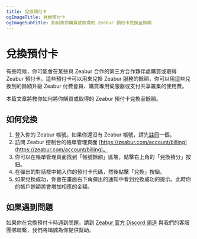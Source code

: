 ```yaml
---
title: 兌換預付卡
ogImageTitle: 兌換預付卡
ogImageSubtitle: 如何將你購買或取得的 Zeabur 預付卡兌換至餘額
---
```


# 兌換預付卡

有些時候，你可能會在某些與 Zeabur 合作的第三方合作夥伴處購買或取得 Zeabur 預付卡。這些預付卡可以用來兌換 Zeabur 服務的餘額，你可以用這些兌換到的餘額升級 Zeabur 付費會員、購買專用伺服器或支付共享叢集的使用費。

本篇文章將教你如何將你購買或取得的 Zeabur 預付卡兌換至餘額。

## 如何兌換

1. 登入你的 Zeabur 帳號。如果你還沒有 Zeabur 帳號，請先[註冊](https://zeabur.com/login)一個。
2. 訪問 Zeabur 控制台的帳單管理頁面 [https://zeabur.com/account/billing](https://zeabur.com/account/billing)。
3. 你可以在帳單管理頁面找到「帳號餘額」區塊，點擊右上角的「兌換積分」按鈕。
4. 在彈出的對話框中輸入你的預付卡代碼，然後點擊「兌換」按鈕。
5. 如果兌換成功，你會在畫面右下角彈出的通知中看到兌換成功的提示。此時你的帳戶餘額將會增加相應的金額。

## 如果遇到問題

如果你在兌換預付卡時遇到問題，請到 [Zeabur 官方 Discord 頻道](https://zeabur.com/dc) 與我們的客服團隊聯繫，我們將竭誠為你提供幫助。
